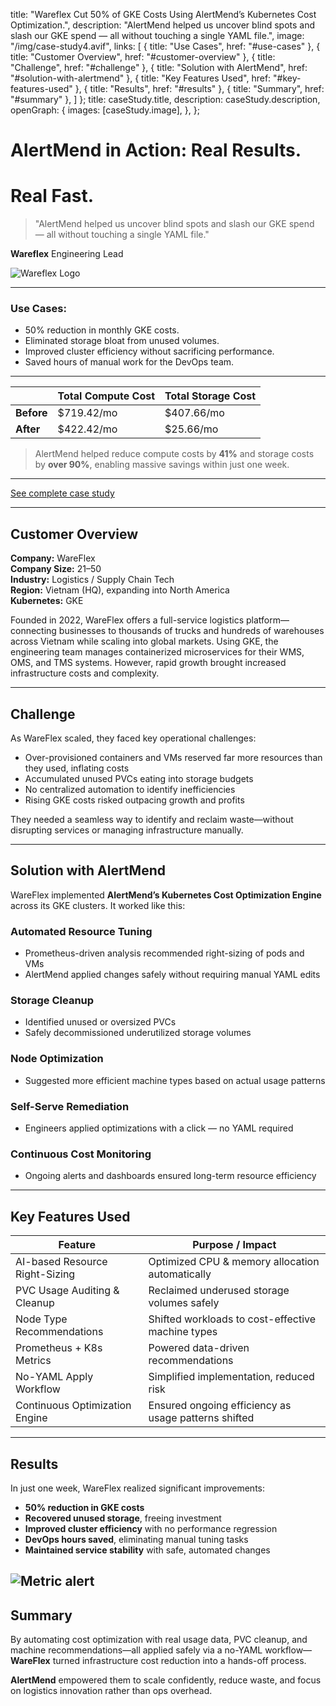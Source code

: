 
  title: "Wareflex Cut 50% of GKE Costs Using AlertMend’s Kubernetes Cost Optimization.",
  description: "AlertMend helped us uncover blind spots and slash our GKE spend — all without touching a single YAML file.",
  image:
    "/img/case-study4.avif",
  links: [
  { title: "Use Cases", href: "#use-cases" },
  { title: "Customer Overview", href: "#customer-overview" },
  { title: "Challenge", href: "#challenge" },
  { title: "Solution with AlertMend", href: "#solution-with-alertmend" },
  { title: "Key Features Used", href: "#key-features-used" },
  { title: "Results", href: "#results" },
  { title: "Summary", href: "#summary" },
]
};
  title: caseStudy.title,
  description: caseStudy.description,
  openGraph: {
    images: [caseStudy.image],
  },
};


# AlertMend in Action: Real Results.
# Real Fast.

> "AlertMend helped us uncover blind spots and slash our GKE spend — all without touching a single YAML file."

**Wareflex**
Engineering Lead

![Wareflex Logo](/img/wareflex-logo.svg)

---

### Use Cases:

* 50% reduction in monthly GKE costs.
* Eliminated storage bloat from unused volumes.
* Improved cluster efficiency without sacrificing performance.
* Saved hours of manual work for the DevOps team.

---


|            |**Total Compute Cost** | **Total Storage Cost** |
|------------|------------------------|-------------------------|
| **Before** | $719.42/mo             | $407.66/mo              |
| **After**  | $422.42/mo             | $25.66/mo               |

> AlertMend helped reduce compute costs by **41%** and storage costs by **over 90%**, enabling massive savings within just one week.


---

[See complete case study](https://docs.google.com/document/d/12ARCUZnEbxZXSf5BSToIXrfQnlzDCOX62Ij1O0J7rlg/edit?usp=sharing)

---

## Customer Overview

**Company:** WareFlex  
**Company Size:** 21–50  
**Industry:** Logistics / Supply Chain Tech  
**Region:** Vietnam (HQ), expanding into North America  
**Kubernetes:** GKE

Founded in 2022, WareFlex offers a full-service logistics platform—connecting businesses to thousands of trucks and hundreds of warehouses across Vietnam while scaling into global markets. Using GKE, the engineering team manages containerized microservices for their WMS, OMS, and TMS systems. However, rapid growth brought increased infrastructure costs and complexity.

---

## Challenge

As WareFlex scaled, they faced key operational challenges:
- Over-provisioned containers and VMs reserved far more resources than they used, inflating costs  
- Accumulated unused PVCs eating into storage budgets  
- No centralized automation to identify inefficiencies  
- Rising GKE costs risked outpacing growth and profits  

They needed a seamless way to identify and reclaim waste—without disrupting services or managing infrastructure manually.

---

## Solution with AlertMend

WareFlex implemented **AlertMend’s Kubernetes Cost Optimization Engine** across its GKE clusters. It worked like this:

### Automated Resource Tuning
- Prometheus-driven analysis recommended right-sizing of pods and VMs  
- AlertMend applied changes safely without requiring manual YAML edits

### Storage Cleanup
- Identified unused or oversized PVCs  
- Safely decommissioned underutilized storage volumes

### Node Optimization
- Suggested more efficient machine types based on actual usage patterns

### Self-Serve Remediation
- Engineers applied optimizations with a click — no YAML required

### Continuous Cost Monitoring
- Ongoing alerts and dashboards ensured long-term resource efficiency

---

## Key Features Used

| Feature                        | Purpose / Impact                                        |
|-------------------------------|----------------------------------------------------------|
| AI-based Resource Right-Sizing| Optimized CPU & memory allocation automatically         |
| PVC Usage Auditing & Cleanup  | Reclaimed underused storage volumes safely              |
| Node Type Recommendations     | Shifted workloads to cost-effective machine types        |
| Prometheus + K8s Metrics      | Powered data-driven recommendations                     |
| No-YAML Apply Workflow        | Simplified implementation, reduced risk                  |
| Continuous Optimization Engine| Ensured ongoing efficiency as usage patterns shifted     |

---

## Results

In just one week, WareFlex realized significant improvements:
- **50% reduction in GKE costs**  
- **Recovered unused storage**, freeing investment  
- **Improved cluster efficiency** with no performance regression  
- **DevOps hours saved**, eliminating manual tuning tasks  
- **Maintained service stability** with safe, automated changes

![Metric alert](/img/matric-image.png)
---

## Summary

By automating cost optimization with real usage data, PVC cleanup, and machine recommendations—all applied safely via a no-YAML workflow—**WareFlex** turned infrastructure cost reduction into a hands-off process.

**AlertMend** empowered them to scale confidently, reduce waste, and focus on logistics innovation rather than ops overhead.
